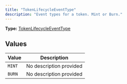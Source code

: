 ```yaml
---
title: "TokenLifecycleEventType"
description: "Event types for a token. Mint or Burn."
---
```


**Type:** [TokenLifecycleEventType](/api-reference/types/tokenlifecycleeventtype)

## Values

| Value | Description |
|-------|-------------|
| `MINT` | No description provided |
| `BURN` | No description provided |

